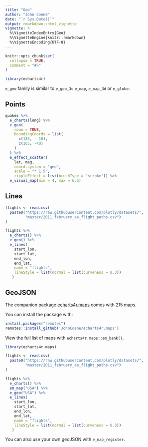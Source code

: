 ```yaml
---
title: "Geo"
author: "John Coene"
date: "`r Sys.Date()`"
output: rmarkdown::html_vignette
vignette: >
  %\VignetteIndexEntry{Geo}
  %\VignetteEngine{knitr::rmarkdown}
  %\VignetteEncoding{UTF-8}
---
```


```r
knitr::opts_chunk$set(
  collapse = TRUE,
  comment = "#>"
)

library(echarts4r)
```

`e_geo` family is similar to `e_geo_3d` `e_map`, `e_map_3d` or `e_globe`.

## Points

```r
quakes %>% 
  e_charts(long) %>% 
  e_geo(
    roam = TRUE,
    boundingCoords = list(
      c(185, - 10),
      c(165, -40)
    )
  ) %>% 
  e_effect_scatter(
    lat, mag, 
    coord.system = "geo", 
    scale = "* 1.5",
    rippleEffect = list(brushType = "stroke")) %>% 
  e_visual_map(min = 4, max = 6.5)
```

## Lines

```r
flights <- read.csv(
  paste0("https://raw.githubusercontent.com/plotly/datasets/",
         "master/2011_february_aa_flight_paths.csv")
)

flights %>% 
  e_charts() %>% 
  e_geo() %>% 
  e_lines(
    start_lon, 
    start_lat, 
    end_lon, 
    end_lat,
    name = "flights",
    lineStyle = list(normal = list(curveness = 0.3))
   )
```

## GeoJSON


The companion package [echarts4r.maps](https://echarts4r-maps.john-coene.com) comes with 215 maps.

You can install the package with:

```r
install.packages("remotes")
remotes::install_github('JohnCoene/echarts4r.maps')
```

View the full list of maps with `echarts4r.maps::em_bank()`.

```r
library(echarts4r.maps)

flights <- read.csv(
  paste0("https://raw.githubusercontent.com/plotly/datasets/",
         "master/2011_february_aa_flight_paths.csv")
)

flights %>% 
  e_charts() %>% 
  em_map("USA") %>%
  e_geo("USA") %>% 
  e_lines(
    start_lon, 
    start_lat, 
    end_lon, 
    end_lat,
    name = "flights",
    lineStyle = list(normal = list(curveness = 0.3))
   )
```

You can also use your own geoJSON with `e_map_register`.
